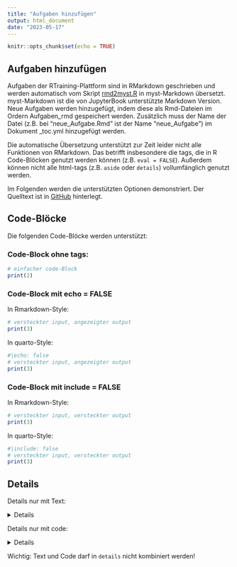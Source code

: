 ```yaml
---
title: "Aufgaben hinzufügen"
output: html_document
date: "2023-05-17"
---
```


```r
knitr::opts_chunk$set(echo = TRUE)
```

## Aufgaben hinzufügen

Aufgaben der RTraining-Plattform sind in RMarkdown geschrieben und werden 
automatisch vom Skript [rmd2myst.R](https://github.com/Methods-Berlin/RTraining/blob/main/rmd2myst.R)
in myst-Markdown übersetzt. myst-Markdown ist die von JupyterBook unterstützte
Markdown Version. Neue Aufgaben werden hinzugefügt, indem diese als Rmd-Dateien
im Ordern Aufgaben_rmd gespeichert werden. Zusätzlich muss der Name der Datei 
(z.B. bei "neue_Aufgabe.Rmd" ist der Name "neue_Aufgabe") im Dokument _toc.yml
hinzugefügt werden.

Die automatische Übersetzung unterstützt zur Zeit leider nicht alle Funktionen
von RMarkdown. Das betrifft insbesondere die tags, die in R Code-Blöcken genutzt
werden können (z.B. `eval = FALSE`). Außerdem können nicht alle html-tags (z.B.
`aside` oder `details`) vollumfänglich genutzt werden.

Im Folgenden werden die unterstützten Optionen demonstriert. Der Quelltext
ist in [GitHub](https://github.com/Methods-Berlin/RTraining/tree/main/Aufgaben_rmd/Aufgaben_hinzufuegen.Rmd)
hinterlegt.

## Code-Blöcke

Die folgenden Code-Blöcke werden unterstützt:

### Code-Block ohne tags:

```r
# einfacher code-Block
print(2)
```

### Code-Block mit echo = FALSE

In Rmarkdown-Style:
```r
# versteckter input, angezeigter output
print(3)
```

In quarto-Style:
```r
#|echo: false
# versteckter input, angezeigter output
print(3)
```

### Code-Block mit include = FALSE

In Rmarkdown-Style:
```r
# versteckter input, versteckter output
print(3)
```

In quarto-Style:
```r
#|include: false
# versteckter input, versteckter output
print(3)
```

## Details

Details nur mit Text:

<details>
Details mit Text
</details>

Details nur mit code:

<details>
```r
# details mit code-Block
print(2)
```
</details>

Wichtig: Text und Code darf in `details` nicht kombiniert werden!
